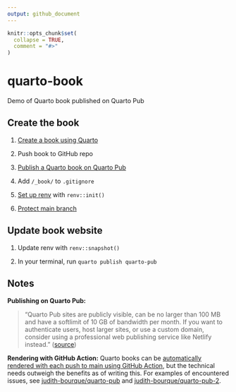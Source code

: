 ```yaml
---
output: github_document
---
```


<!-- README.md is generated from README.Rmd. Please edit that file -->

```r
knitr::opts_chunk$set(
  collapse = TRUE,
  comment = "#>"
)
```

# quarto-book

<!-- badges: start -->

<!-- badges: end -->

Demo of Quarto book published on Quarto Pub

## Create the book

1.  [Create a book using Quarto](https://quarto.org/docs/books/)

2.  Push book to GitHub repo

3.  [Publish a Quarto book on Quarto Pub](https://quarto.org/docs/publishing/quarto-pub.html)

4.  Add `/_book/` to `.gitignore`

5.  [Set up renv](https://quarto.org/docs/publishing/quarto-pub.html#prerequisites) with `renv::init()`

6.  [Protect main branch](https://docs.github.com/en/repositories/configuring-branches-and-merges-in-your-repository/managing-protected-branches/managing-a-branch-protection-rule)

## Update book website

1.  Update renv with `renv::snapshot()`

2.  In your terminal, run `quarto publish quarto-pub`

## Notes

**Publishing on Quarto Pub:**

> "Quarto Pub sites are publicly visible, can be no larger than 100 MB and have a softlimit of 10 GB of bandwidth per month. If you want to authenticate users, host larger sites, or use a custom domain, consider using a professional web publishing service like Netlify instead." ([source](https://quarto.org/docs/publishing/quarto-pub.html#overview))

**Rendering with GitHub Action:** Quarto books can be [automatically rendered with each push to main using GitHub Action](https://quarto.org/docs/publishing/quarto-pub.html#github-action), but the technical needs outweigh the benefits as of writing this. For examples of encountered issues, see [judith-bourque/quarto-pub](https://github.com/judith-bourque/quarto-pub) and [judith-bourque/quarto-pub-2](https://github.com/judith-bourque/quarto-pub-2).
